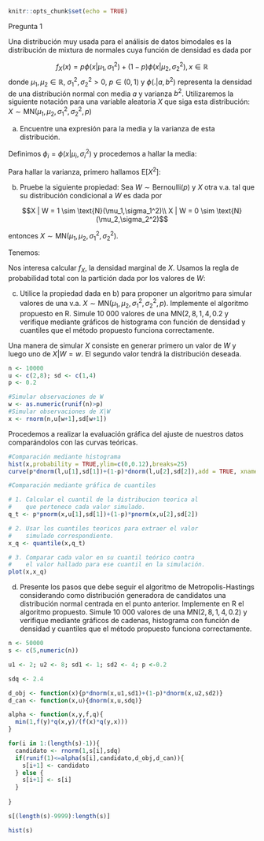 ```r
knitr::opts_chunk$set(echo = TRUE)
```

Pregunta 1

Una distribución muy usada para el análisis de datos bimodales es la distribución de mixtura de normales cuya función de densidad es dada por

$$f_X(x) = p\phi(x|\mu_1,\sigma_1^2)+(1-p)\phi(x|\mu_2,\sigma_2^2), x \in \mathbb{R}$$
donde $\mu_1,\mu_2 \in \mathbb{R}$, $\sigma_1^2,\sigma_2^2 > 0$, $p \in (0,1)$ y $\phi(.|a,b^2)$ representa la densidad de una distribución normal con media $a$ y varianza $b^2$. Utilizaremos la siguiente notación para una variable aleatoria $X$ que siga esta distribución: $X \sim \text{MN}(\mu_1,\mu_2,\sigma_1^2,\sigma_2^2,p)$

a) Encuentre una expresión para la media y la varianza de esta distribución.

Definimos $\phi_i = \phi(x|\mu_i,\sigma_i^2)$ y procedemos a hallar la media:

\begin{align}
\text{E}\left[X\right] &= \int_{-\infty}^\infty x(p\phi_1 + (1-p)\phi_2)dx\\
&= \int_{-\infty}^\infty (xp\phi_1 + x(1-p)\phi_2)dx\\
&= p\int_{-\infty}^\infty x\phi_1dx + (1-p)\int_{-\infty}^\infty x\phi_2dx\\
&= p\mu_1 + (1-p)\mu_2 && (1)\\
\end{align}

Para hallar la varianza, primero hallamos $\text{E}\left[X^2\right]$:

\begin{align}
\text{E}\left[X^2\right] &= \int_{-\infty}^\infty x^2(p\phi_1 + (1-p)\phi_2)dx\\
&= \int_{-\infty}^\infty (x^2p\phi_1 + x^2(1-p)\phi_2)dx\\
&= p\int_{-\infty}^\infty t^2\phi_1dt + (1-p)\int_{-\infty}^\infty t^2\phi_2dt\\
&= p\left(\text{E}\left[T_1^2\right] - \text{E}\left[T_1\right]^2 + \text{E}\left[T_1\right]^2\right)  + (1-p)\left(\text{E}\left[T_2^2\right] - \text{E}\left[T_2\right]^2 + \text{E}\left[T_2\right]^2\right) && \text{Definimos $T_i \sim N(\mu_i,\sigma_i^2)$}\\
&= p\left(\sigma_1^2 + \mu_1^2\right) + (1-p)\left(\sigma_2^2 + \mu_2^2\right) && (2)\\
\\
\text{Var}\left[X\right] &= \text{E}\left[X^2\right] - \text{E}\left[X\right]^2\\
&= p\left(\sigma_1^2 + \mu_1^2\right) + (1-p)\left(\sigma_2^2 + \mu_2^2\right) - \left(p\mu_1 + (1-p)\mu_2\right)^2 && \text{Usando $(1)$ y $(2)$}\\
\end{align}

b) Pruebe la siguiente propiedad:
Sea $W \sim \text{Bernoulli}(p)$ y $X$ otra v.a. tal que su distribución condicional a $W$ es dada por

$$X | W = 1 \sim \text{N}(\mu_1,\sigma_1^2)\\
X | W = 0 \sim \text{N}(\mu_2,\sigma_2^2)$$

entonces $X \sim \text{MN}(\mu_1,\mu_2,\sigma_1^2,\sigma_2^2)$.

Tenemos:

\begin{align}
f_W(w) &= \begin{cases}
p,  & \text{si $w = 1$} \\
1-p, & \text{si $w = 0$}
\end{cases} &(1)\\
f_X(x|w) & = \begin{cases}
\phi_1,  & \text{si $w = 1$} \\
\phi_2, & \text{si $w = 0$}
\end{cases} &(2)\\
\end{align}

Nos interesa calcular $f_X$, la densidad marginal de $X$. Usamos la regla de probabilidad total con la partición dada por los valores de $W$:

\begin{align}
f_X(x) &= f_{XW}(x,1) + f_{XW}(x,0)\\
&= f_W(1)f_{X}(x|1) + f_W(0)f_{X}(x|0) &\text{Regla del producto}\\
&= p\phi_1 + (1-p)\phi_2 &\text{Por definiciones $(1)$ y $(2)$}\\
&= p\phi(x|\mu_1,\sigma_1^2)+(1-p)\phi(x|\mu_2,\sigma_2^2)\\
&\mathbb{LISTO}\text{   }\mathbb{CAUSITA}
\end{align}

c) Utilice la propiedad dada en b) para proponer un algoritmo para simular valores de una v.a. $X \sim \text{MN}(\mu_1,\mu_2,\sigma_1^2,\sigma_2^2,p)$. Implemente el algoritmo propuesto en R. Simule 10 000 valores de una $\text{MN}(2,8,1,4,0.2$ y verifique mediante gráficos de histograma con función de densidad y cuantiles que el método propuesto funciona correctamente.

Una manera de simular $X$ consiste en generar primero un valor de $W$ y luego uno de $X|W=w$. El segundo valor tendrá la distribución deseada.

```r
n <- 10000
u <- c(2,8); sd <- c(1,4)
p <- 0.2

#Simular observaciones de W
w <- as.numeric(runif(n)>p)
#Simular observaciones de X|W
x <- rnorm(n,u[w+1],sd[w+1])
```

Procedemos a realizar la evaluación gráfica del ajuste de nuestros datos comparándolos con las curvas teóricas. 

```r
#Comparación mediante histograma
hist(x,probability = TRUE,ylim=c(0,0.12),breaks=25)
curve(p*dnorm(l,u[1],sd[1])+(1-p)*dnorm(l,u[2],sd[2]),add = TRUE, xname = "l")

#Comparación mediante gráfica de cuantiles

# 1. Calcular el cuantil de la distribucion teorica al
#    que pertenece cada valor simulado.
q_t <- p*pnorm(x,u[1],sd[1])+(1-p)*pnorm(x,u[2],sd[2])

# 2. Usar los cuantiles teoricos para extraer el valor
#    simulado correspondiente.
x_q <- quantile(x,q_t)

# 3. Comparar cada valor en su cuantil teórico contra
#    el valor hallado para ese cuantil en la simulación.
plot(x,x_q)
```

d) Presente los pasos que debe seguir el algoritmo de Metropolis-Hastings considerando como distribución generadora de candidatos una distribución normal centrada en el punto anterior. Implemente en R el algoritmo propuesto. Simule 10 000 valores de una $\text{MN}(2, 8, 1, 4, 0.2)$ y verifique mediante gráficos de cadenas, histograma con función de densidad y cuantiles que el método propuesto funciona correctamente.

```r
n <- 50000
s <- c(5,numeric(n))

u1 <- 2; u2 <- 8; sd1 <- 1; sd2 <- 4; p <-0.2

sdq <- 2.4

d_obj <- function(x){p*dnorm(x,u1,sd1)+(1-p)*dnorm(x,u2,sd2)}
d_can <- function(x,u){dnorm(x,u,sdq)}

alpha <- function(x,y,f,q){
  min(1,f(y)*q(x,y)/(f(x)*q(y,x)))
}

for(i in 1:(length(s)-1)){
  candidato <- rnorm(1,s[i],sdq)
  if(runif(1)<=alpha(s[i],candidato,d_obj,d_can)){
    s[i+1] <- candidato
  } else {
    s[i+1] <- s[i]
  }
  
}

s[(length(s)-9999):length(s)]

hist(s)
```
